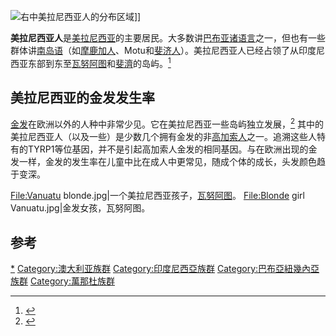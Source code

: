 {{noteTA
|G1 = TO
}}
{{Infobox ethnic group
|group    = '''美拉尼西亚人'''
|image    = [[File:Fenualoa_Tuo_school_children.jpg|250px]]
|caption  = 美拉尼西亚人
|poptime  = 1200万以上<ref>{{cite web|url=http://joshuaproject.net/people_groups/13316 |title=Neo-Melanesian Papuan |publisher=[[Joshua_Project|Joshua Project]] |accessdate=2014-10-25}}</ref><ref>{{cite web|url=http://joshuaproject.net/people_groups/15772 |title=Vanuatu Melanesian |publisher=[[Joshua_Project|Joshua Project]] |accessdate=2014-10-25}}</ref>
|popplace = [[印度尼西亚|印度尼西亚]]<br /> [[新几内亚|新几内亚]]<br />[[澳大利亚|澳大利亚]]<br />[[所罗门群岛|所罗门群岛]]<br />[[斐济|斐济]]<br />[[瓦努阿图|瓦努阿图]]<br />[[新喀里多尼亚|新喀里多尼亚]]
|langs    = [[巴布亚诸语言|巴布亚诸语言]]、[[南岛语系|南岛语系]]
|rels     = 主要是[[基督教|基督教]] 
|related  = [[摩鹿加人|摩鹿加人]], [[巴布亚人|巴布亚人]], [[所羅門人|所羅門人]]
}}

[[File:Melanesians.jpg|右]]中美拉尼西亚人的分布区域]]

'''美拉尼西亚人'''是[[美拉尼西亚|美拉尼西亚]]的主要居民。大多数讲[[巴布亞諸語言|巴布亚诸语言]]之一，但也有一些群体讲[[南島語系|南岛语]]（如[[摩鹿加人|摩鹿加人]]、Motu和[[斐濟人|斐济人]]）。美拉尼西亚人已经占领了从印度尼西亚东部到东至[[瓦努阿图|瓦努阿图]]和[[斐濟|斐濟]]的岛屿。<ref>{{cite journal|title=Structural Phylogenetics and the Reconstruction of Ancient Language History|author=Dunn, Michael, Angela Terrill, Ger Reesink, Robert A. Foley, Stephen C. Levinson|journal=[[Science_(journal)|Science]]|issue=5743|doi=10.1126/science.1114615|year=2005|volume=309|pages=2072–2075|pmid=16179483}}</ref>

==  美拉尼西亚的金发发生率 ==
[[金髮|金发]]在欧洲以外的人种中非常少见。它在美拉尼西亚一些岛屿独立发展，<ref>{{cite news|url=http://www.nytimes.com/2012/05/08/science/another-genetic-quirk-of-the-solomon-islands-blond-hair.html|title=Another Genetic Quirk of the Solomon Islands: Blond Hair|date=3 May 2012|newspaper=[[The_New_York_Times|The New York Times]]|accessdate=3 May 2012|author=Sindya N. Bhanoo}}</ref> 其中的美拉尼西亚人（以及一些{{Link-en|澳大利亚土著居民|Australian aborigines}}）是少数几个拥有金发的非[[高加索人种|高加索人]]之一。追溯这些人特有的TYRP1等位基因，并不是引起高加索人金发的相同基因。与在欧洲出现的金发一样，金发的发生率在儿童中比在成人中更常见，随成个体的成长，头发颜色趋于变深。

<gallery>
File:Vanuatu blonde.jpg|一个美拉尼西亚孩子，[[瓦努阿图|瓦努阿图]]。
File:Blonde girl Vanuatu.jpg|金发女孩，瓦努阿图。
</gallery>

==参考==
{{reflist}}
{{Ethnic-group-stub}}
[[Category:美拉尼西亚人|*]]
[[Category:澳大利亚族群|Category:澳大利亚族群]]
[[Category:印度尼西亞族群|Category:印度尼西亞族群]]
[[Category:巴布亞紐幾內亞族群|Category:巴布亞紐幾內亞族群]]
[[Category:萬那杜族群|Category:萬那杜族群]]